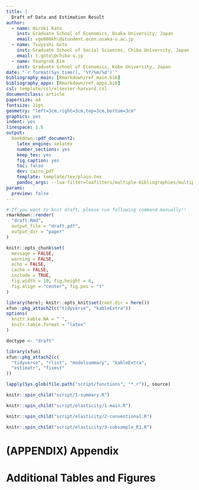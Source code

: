 ```yaml
---
title: |
  Draft of Data and Estimation Result
author: 
  - name: Hiroki Kato
    inst: Graduate School of Economics, Osaka University, Japan
    email: vge008kh\@stundent.econ.osaka-u.ac.jp
  - name: Tsuyoshi Goto
    inst: Graduate School of Social Sciences, Chiba University, Japan
    email: t.goto\@chiba-u.jp
  - name: Youngrok Kim
    inst: Graduate School of Economics, Kobe University, Japan
date: "`r format(Sys.time(), '%Y/%m/%d')`"
bibliography_main: [Rmarkdown/ref_main.bib]
bibliography_appx: [Rmarkdown/ref_appx.bib]
csl: template/csl/elsevier-harvard.csl
documentclass: article
papersize: a4
fontsize: 11pt
geometry: "left=3cm,right=3cm,top=3cm,bottom=3cm"
graphics: yes
indent: yes
linespace: 1.5
output:
  bookdown::pdf_document2:
    latex_engine: xelatex
    number_sections: yes
    keep_tex: yes
    fig_caption: yes
    toc: false
    dev: cairo_pdf
    template: template/tex/plain.tex
    pandoc_args: --lua-filter=luafilters/multiple-bibliographies/multiple-bibliographies.lua
params:
  preview: false
---
```


```r
# If you want to knit draft, please run following command manually!!
rmarkdown::render(
  "draft.Rmd",
  output_file = "draft.pdf",
  output_dir = "paper"
)
```

```r
knitr::opts_chunk$set(
  message = FALSE,
  warning = FALSE,
  echo = FALSE,
  cache = FALSE,
  include = TRUE,
  fig.width = 10, fig.height = 6,
  fig.align = "center", fig.pos = "t"
)

library(here); knitr::opts_knit$set(root.dir = here())
xfun::pkg_attach2(c("tidyverse", "kableExtra"))
options(
  knitr.kable.NA = " ",
  knitr.table.format = "latex"
)

doctype <- "draft"
```

```r
library(xfun)
xfun::pkg_attach2(c(
  "tidyverse", "rlist", "modelsummary", "kableExtra",
  "estimatr", "fixest"
))

lapply(Sys.glob(file.path("script/functions", "*.r")), source)
```
```r
knitr::spin_child("script/1-summary.R")
```

```r
knitr::spin_child("script/elasticity/1-main.R")
```

```r
knitr::spin_child("script/elasticity/2-conventional.R")
```

```r
knitr::spin_child("script/elasticity/3-subsample_R1.R")
```

# (APPENDIX) Appendix {-}
# Additional Tables and Figures {#addtab}

```r
```

```r
```

```r
```

```r
```